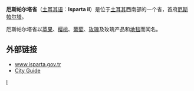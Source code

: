 {{Infobox Province TR
|name=Isparta
|region=Mediterranean
|area=8,733
|total population=547,525
|licence = 32
|area_code=  246
|}}
'''厄斯帕尔塔省'''（[[土耳其语|土耳其语]]：'''Isparta il'''）是位于[[土耳其|土耳其]]西南部的一个省，首府[[厄斯帕尔塔|厄斯帕尔塔]]。

厄斯帕尔塔省以[[苹果|苹果]]、[[樱桃|樱桃]]、[[葡萄|葡萄]]、[[玫瑰|玫瑰]]及玫瑰产品和[[地毯|地毯]]而闻名。

== 外部链接 ==
* [https://web.archive.org/web/20150810044945/http://www.isparta.gov.tr/ www.isparta.gov.tr]
* [https://web.archive.org/web/20090725214837/http://www.ispartaliyiz.com/ City Guide]
{{Turkey}}

{{Turkey-stub}}

[[Category:土耳其行政區劃|I]]